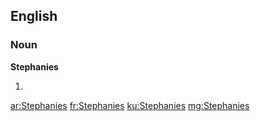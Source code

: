 ==English==

===Noun===
'''Stephanies'''

# {{plural of|Stephanie}}

[[ar:Stephanies]]
[[fr:Stephanies]]
[[ku:Stephanies]]
[[mg:Stephanies]]